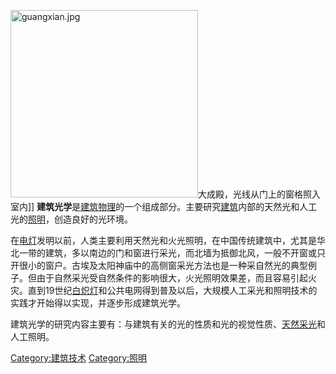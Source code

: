 [[File:guangxian.jpg|300px]]大成殿，光线从门上的窗格照入室内]]
'''建筑光学'''是[[建筑物理|建筑物理]]的一个组成部分。主要研究[[建筑|建筑]]内部的天然光和人工光的[[照明|照明]]，创造良好的光环境。

在[[电灯|电灯]]发明以前，人类主要利用天然光和火光照明，在中国传统建筑中，尤其是华北一带的建筑，多以南边的门和窗进行采光，而北墙为抵御北风，一般不开窗或只开很小的窗户。古埃及太阳神庙中的高侧窗采光方法也是一种采自然光的典型例子。但由于自然采光受自然条件的影响很大，火光照明效果差，而且容易引起火灾。直到19世纪[[白炽灯|白炽灯]]和公共电网得到普及以后，大规模人工采光和照明技术的实践才开始得以实现，并逐步形成建筑光学。

建筑光学的研究内容主要有：与建筑有关的光的性质和光的视觉性质、[[天然采光|天然采光]]和人工照明。

{{建築}}
[[Category:建筑技术|Category:建筑技术]]
[[Category:照明|Category:照明]]